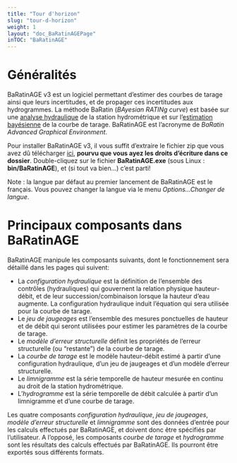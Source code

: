 ---
title: "Tour d'horizon"
slug: "tour-d-horizon"
weight: 1
layout: "doc_BaRatinAGEPage"
inTOC: "BaRatinAGE"
---

# Généralités

BaRatinAGE v3 est un logiciel permettant d'estimer des courbes de tarage ainsi que leurs incertitudes, et de propager ces incertitudes aux hydrogrammes. La méthode BaRatin (*BAyesian RATINg curve*) est basée sur une [analyse hydraulique](/fr/doc/topics/analyse-hydraulique) de la station hydrométrique et sur l'[estimation bayésienne](/fr/doc/topics/bayesien) de la courbe de tarage. BaRatinAGE est l'acronyme de *BaRatin Advanced Graphical Environment*.

Pour installer BaRatinAGE v3, il vous suffit d'extraire le fichier zip que vous avez dû télécharger [ici](https://github.com/BaRatin-tools/BaRatinAGE/releases), **pourvu que vous ayez les droits d'écriture dans ce dossier**. Double-cliquez sur le fichier **BaRatinAGE.exe** (sous Linux : **bin/BaRatinAGE**), et (si tout va bien...) c'est parti!

Note : la langue par défaut au premier lancement de BaRatinAGE est le français. Vous pouvez changer la langue via le menu *Options...Changer de langue*.

# Principaux composants dans BaRatinAGE

BaRatinAGE manipule les composants suivants, dont le fonctionnement sera détaillé dans les pages qui suivent:

* La *configuration hydraulique* est la définition de l'ensemble des contrôles (hydrauliques) qui gouvernent la relation physique hauteur-débit, et de leur succession/combinaison lorsque la hauteur d'eau augmente. La configuration hydraulique induit l'équation qui sera utilisée pour la courbe de tarage.
* Le *jeu de jaugeages* est l'ensemble des mesures ponctuelles de hauteur et de débit qui seront utilisées pour estimer les paramètres de la courbe de tarage.
* Le *modèle d'erreur structurelle* définit les propriétés de l'erreur structurelle (ou "restante") de la courbe de tarage.
* La *courbe de tarage* est le modèle hauteur-débit estimé à partir d'une configuration hydraulique, d'un jeu de jaugeages et d'un modèle	d'erreur structurelle.
* Le *limnigramme* est la série temporelle de hauteur mesurée en continu au droit de la station hydrométrique.
* L'*hydrogramme* est la série temporelle de débit calculée à partir d'un limnigramme et d'une courbe de tarage.

Les quatre composants *configuration hydraulique*, *jeu de jaugeages*, *modèle d'erreur structurelle* et *limnigramme* sont des données d'entrée pour les calculs effectués par BaRatinAGE, et doivent donc être spécifiés par l'utilisateur. A l'opposé, les composants *courbe de tarage* et *hydrogramme* sont les résultats des calculs effectués par BaRatinAGE. Ils pourront être exportés sous différents formats.


